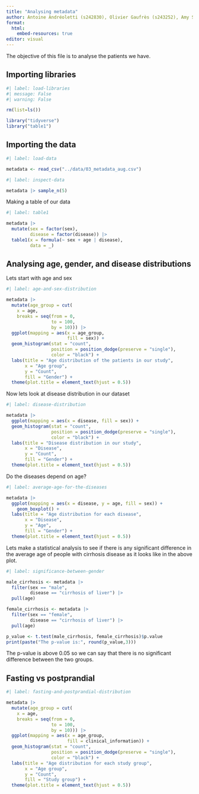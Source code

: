 ```yaml
---
title: "Analysing metadata"
author: Antoine Andréoletti (s242830), Olivier Gaufrès (s243252), Amy Surry (s201902), Lea Skytthe (s203531), Trine Søgaard (s204655)
format:
  html:
    embed-resources: true
editor: visual
---
```


The objective of this file is to analyse the patients we have.

## Importing libraries

```r
#| label: load-libraries
#| message: False
#| warning: False

rm(list=ls())

library("tidyverse")
library("table1")
```

## Importing the data

```r
#| label: load-data

metadata <- read_csv("../data/03_metadata_aug.csv")
```

```r
#| label: inspect-data

metadata |> sample_n(5)
```

Making a table of our data

```r
#| label: table1

metadata |> 
  mutate(sex = factor(sex),
         disease = factor(disease)) |> 
  table1(x = formula(~ sex + age | disease),
         data = _)
```

## Analysing age, gender, and disease distributions

Lets start with age and sex

```r
#| label: age-and-sex-distribution

metadata |> 
  mutate(age_group = cut(
    x = age,
    breaks = seq(from = 0,
                 to = 100,
                 by = 10))) |> 
  ggplot(mapping = aes(x = age_group, 
                       fill = sex)) +
  geom_histogram(stat = "count", 
                 position = position_dodge(preserve = "single"),
                 color = "black") +
  labs(title = "Age distribution of the patients in our study",
       x = "Age group",
       y = "Count",
       fill = "Gender") +
  theme(plot.title = element_text(hjust = 0.5))
```

Now lets look at disease distribution in our dataset

```r
#| label: disease-distribution

metadata |> 
  ggplot(mapping = aes(x = disease, fill = sex)) +
  geom_histogram(stat = "count",
                 position = position_dodge(preserve = "single"),
                 color = "black") +
  labs(title = "Disease distribution in our study",
       x = "Disease",
       y = "Count",
       fill = "Gender") +
  theme(plot.title = element_text(hjust = 0.5))
```

Do the diseases depend on age?

```r
#| label: average-age-for-the-diseases

metadata |> 
  ggplot(mapping = aes(x = disease, y = age, fill = sex)) +
    geom_boxplot() +
  labs(title = "Age distribution for each disease",
       x = "Disease",
       y = "Age",
       fill = "Gender") +
  theme(plot.title = element_text(hjust = 0.5))
```

Lets make a statistical analysis to see if there is any significant difference in the average age of people with cirrhosis disease as it looks like in the above plot.

```r
#| label: significance-between-gender

male_cirrhosis <- metadata |> 
  filter(sex == "male", 
         disease == "cirrhosis of liver") |> 
  pull(age)

female_cirrhosis <- metadata |> 
  filter(sex == "female", 
         disease == "cirrhosis of liver") |> 
  pull(age)

p_value <- t.test(male_cirrhosis, female_cirrhosis)$p.value
print(paste("The p-value is:", round(p_value,3)))
```

The p-value is above 0.05 so we can say that there is no significant difference between the two groups.

## Fasting vs postprandial

```r
#| label: fasting-and-postprandial-distribution

metadata |> 
  mutate(age_group = cut(
    x = age,
    breaks = seq(from = 0,
                 to = 100,
                 by = 10))) |> 
  ggplot(mapping = aes(x = age_group, 
                       fill = clinical_information)) +
  geom_histogram(stat = "count", 
                 position = position_dodge(preserve = "single"),
                 color = "black") +
  labs(title = "Age distribution for each study group",
       x = "Age group",
       y = "Count",
       fill = "Study group") +
  theme(plot.title = element_text(hjust = 0.5))
```
